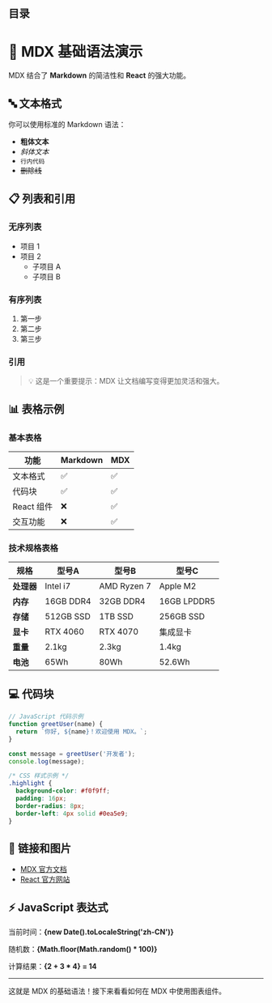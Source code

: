 
## 目录

# 📝 MDX 基础语法演示

MDX 结合了 **Markdown** 的简洁性和 **React** 的强大功能。

## 🔤 文本格式

你可以使用标准的 Markdown 语法：

- **粗体文本**
- *斜体文本*
- `行内代码`
- ~~删除线~~

## 📋 列表和引用

### 无序列表
- 项目 1
- 项目 2
  - 子项目 A
  - 子项目 B

### 有序列表
1. 第一步
2. 第二步
3. 第三步

### 引用
> 💡 这是一个重要提示：MDX 让文档编写变得更加灵活和强大。

## 📊 表格示例

### 基本表格
| 功能 | Markdown | MDX |
|------|----------|-----|
| 文本格式 | ✅ | ✅ |
| 代码块 | ✅ | ✅ |
| React 组件 | ❌ | ✅ |
| 交互功能 | ❌ | ✅ |

### 技术规格表格
| 规格 | 型号A | 型号B | 型号C |
|------|-------|-------|-------|
| **处理器** | Intel i7 | AMD Ryzen 7 | Apple M2 |
| **内存** | 16GB DDR4 | 32GB DDR4 | 16GB LPDDR5 |
| **存储** | 512GB SSD | 1TB SSD | 256GB SSD |
| **显卡** | RTX 4060 | RTX 4070 | 集成显卡 |
| **重量** | 2.1kg | 2.3kg | 1.4kg |
| **电池** | 65Wh | 80Wh | 52.6Wh |

## 💻 代码块

```javascript
// JavaScript 代码示例
function greetUser(name) {
  return `你好, ${name}！欢迎使用 MDX。`;
}

const message = greetUser('开发者');
console.log(message);
```

```css
/* CSS 样式示例 */
.highlight {
  background-color: #f0f9ff;
  padding: 16px;
  border-radius: 8px;
  border-left: 4px solid #0ea5e9;
}
```

## 🔗 链接和图片

- [MDX 官方文档](https://mdxjs.com/)
- [React 官方网站](https://reactjs.org/)

## ⚡ JavaScript 表达式

当前时间：**{new Date().toLocaleString('zh-CN')}**

随机数：**{Math.floor(Math.random() * 100)}**

计算结果：**{2 + 3 * 4} = 14**

---

这就是 MDX 的基础语法！接下来看看如何在 MDX 中使用图表组件。